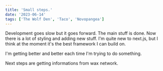 ```yaml
---
title: 'Small steps.'
date: '2023-06-14'
tags: ['The Wolf Den', 'Taco', 'Novopangea']
---
```


Development goes slow but it goes forward. The main stuff is done. Now there is a lot of styling and adding new stuff. I'm quite new to next.js, but I think at the moment it's the best framework I can build on.

I'm getting better and better each time I'm trying to do something.

Next steps are getting informations from wax network.